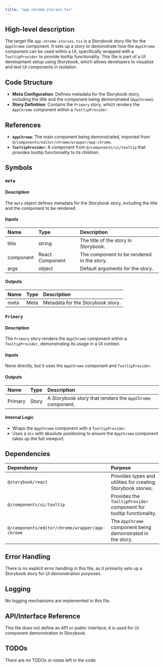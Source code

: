 ```yaml
---
title: "app-chrome.stories.tsx"
---
```


## High-level description

The target file `app-chrome.stories.tsx` is a Storybook story file for the `AppChrome` component. It sets up a story to demonstrate how the `AppChrome` component can be used within a UI, specifically wrapped with a `TooltipProvider` to provide tooltip functionality. This file is part of a UI development setup using Storybook, which allows developers to visualize and test UI components in isolation.

## Code Structure

- **Meta Configuration**: Defines metadata for the Storybook story, including the title and the component being demonstrated (`AppChrome`).
- **Story Definition**: Contains the `Primary` story, which renders the `AppChrome` component within a `TooltipProvider`.

## References

- **`AppChrome`**: The main component being demonstrated, imported from `@/components/editor/chrome/wrapper/app-chrome`.
- **`TooltipProvider`**: A component from `@/components/ui/tooltip` that provides tooltip functionality to its children.

## Symbols

### `meta`
#### Description
The `meta` object defines metadata for the Storybook story, including the title and the component to be rendered.

#### Inputs
| Name | Type | Description |
|:-----|:-----|:------------|
| title | string | The title of the story in Storybook. |
| component | React Component | The component to be rendered in the story. |
| args | object | Default arguments for the story. |

#### Outputs
| Name | Type | Description |
|:-----|:-----|:------------|
| meta | Meta | Metadata for the Storybook story. |

### `Primary`
#### Description
The `Primary` story renders the `AppChrome` component within a `TooltipProvider`, demonstrating its usage in a UI context.

#### Inputs
None directly, but it uses the `AppChrome` component and `TooltipProvider`.

#### Outputs
| Name | Type | Description |
|:-----|:-----|:------------|
| Primary | Story | A Storybook story that renders the `AppChrome` component. |

#### Internal Logic
- Wraps the `AppChrome` component with a `TooltipProvider`.
- Uses a `div` with absolute positioning to ensure the `AppChrome` component takes up the full viewport.

## Dependencies

| Dependency | Purpose |
|:-----------|:--------|
| `@storybook/react` | Provides types and utilities for creating Storybook stories. |
| `@/components/ui/tooltip` | Provides the `TooltipProvider` component for tooltip functionality. |
| `@/components/editor/chrome/wrapper/app-chrome` | The `AppChrome` component being demonstrated in the story. |

## Error Handling

There is no explicit error handling in this file, as it primarily sets up a Storybook story for UI demonstration purposes.

## Logging

No logging mechanisms are implemented in this file.

## API/Interface Reference

This file does not define an API or public interface; it is used for UI component demonstration in Storybook.

## TODOs

There are no TODOs or notes left in the code.
